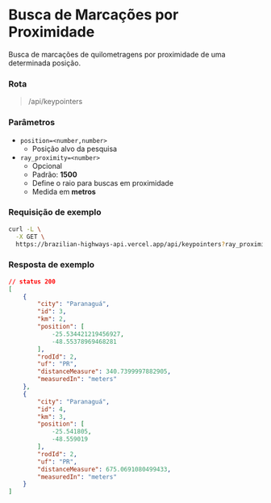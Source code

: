 # Busca de Marcações por Proximidade

Busca de marcações de quilometragens por proximidade de uma determinada posição.

### Rota

> /api/keypointers

### Parâmetros

- `position=<number,number>`
  - Posição alvo da pesquisa
- `ray_proximity=<number>`
  - Opcional
  - Padrão: **1500**
  - Define o raio para buscas em proximidade
  - Medida em **metros**

### Requisição de exemplo

```sh
curl -L \
  -X GET \
  https://brazilian-highways-api.vercel.app/api/keypointers?ray_proximity=1200&position=-25.53613924132,-48.556601830
```

### Resposta de exemplo
```json
// status 200
[
	{
		"city": "Paranaguá",
		"id": 3,
		"km": 2,
		"position": [
			-25.534421219456927,
			-48.55378969468281
		],
		"rodId": 2,
		"uf": "PR",
		"distanceMeasure": 340.7399997882905,
		"measuredIn": "meters"
	},
	{
		"city": "Paranaguá",
		"id": 4,
		"km": 3,
		"position": [
			-25.541805,
			-48.559019
		],
		"rodId": 2,
		"uf": "PR",
		"distanceMeasure": 675.0691080499433,
		"measuredIn": "meters"
	}
]
```